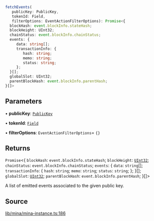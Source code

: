 ```ts
fetchEvents(
   publicKey: PublicKey, 
   tokenId: Field, 
   filterOptions: EventActionFilterOptions): Promise<{
  blockHash: event.blockInfo.stateHash;
  blockHeight: UInt32;
  chainStatus: event.blockInfo.chainStatus;
  events: {
     data: string[];
     transactionInfo: {
        hash: string;
        memo: string;
        status: string;
     };
  }[];
  globalSlot: UInt32;
  parentBlockHash: event.blockInfo.parentHash;
}[]>
```

## Parameters

• **publicKey**: [`PublicKey`](../../../classes/PublicKey.mdx)

• **tokenId**: [`Field`](../../../classes/Field.mdx)

• **filterOptions**: `EventActionFilterOptions`= `{}`

## Returns

`Promise`\<\{
  `blockHash`: `event.blockInfo.stateHash`;
  `blockHeight`: [`UInt32`](../../../classes/UInt32.mdx);
  `chainStatus`: `event.blockInfo.chainStatus`;
  `events`: \{
     `data`: `string`[];
     `transactionInfo`: \{
        `hash`: `string`;
        `memo`: `string`;
        `status`: `string`;
     };
  }[];
  `globalSlot`: [`UInt32`](../../../classes/UInt32.mdx);
  `parentBlockHash`: `event.blockInfo.parentHash`;
  }[]\>

A list of emitted events associated to the given public key.

## Source

[lib/mina/mina-instance.ts:186](https://github.com/o1-labs/o1js/blob/fd7bd4b02f4f7cc1057cd423261d70c22275763a/src/lib/mina/mina-instance.ts#L186)
